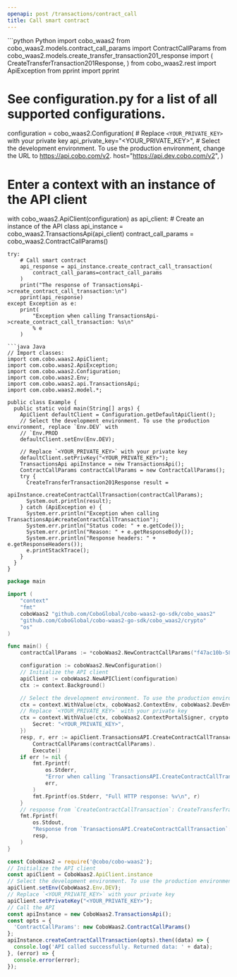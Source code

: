```yaml
---
openapi: post /transactions/contract_call
title: Call smart contract
---
```


<RequestExample>
```python Python
import cobo_waas2
from cobo_waas2.models.contract_call_params import ContractCallParams
from cobo_waas2.models.create_transfer_transaction201_response import (
    CreateTransferTransaction201Response,
)
from cobo_waas2.rest import ApiException
from pprint import pprint

# See configuration.py for a list of all supported configurations.
configuration = cobo_waas2.Configuration(
    # Replace `<YOUR_PRIVATE_KEY>` with your private key
    api_private_key="<YOUR_PRIVATE_KEY>",
    # Select the development environment. To use the production environment, change the URL to https://api.cobo.com/v2.
    host="https://api.dev.cobo.com/v2",
)
# Enter a context with an instance of the API client
with cobo_waas2.ApiClient(configuration) as api_client:
    # Create an instance of the API class
    api_instance = cobo_waas2.TransactionsApi(api_client)
    contract_call_params = cobo_waas2.ContractCallParams()

    try:
        # Call smart contract
        api_response = api_instance.create_contract_call_transaction(
            contract_call_params=contract_call_params
        )
        print("The response of TransactionsApi->create_contract_call_transaction:\n")
        pprint(api_response)
    except Exception as e:
        print(
            "Exception when calling TransactionsApi->create_contract_call_transaction: %s\n"
            % e
        )

```
```java Java
// Import classes:
import com.cobo.waas2.ApiClient;
import com.cobo.waas2.ApiException;
import com.cobo.waas2.Configuration;
import com.cobo.waas2.Env;
import com.cobo.waas2.api.TransactionsApi;
import com.cobo.waas2.model.*;

public class Example {
  public static void main(String[] args) {
    ApiClient defaultClient = Configuration.getDefaultApiClient();
    // Select the development environment. To use the production environment, replace `Env.DEV` with
    // `Env.PROD
    defaultClient.setEnv(Env.DEV);

    // Replace `<YOUR_PRIVATE_KEY>` with your private key
    defaultClient.setPrivKey("<YOUR_PRIVATE_KEY>");
    TransactionsApi apiInstance = new TransactionsApi();
    ContractCallParams contractCallParams = new ContractCallParams();
    try {
      CreateTransferTransaction201Response result =
          apiInstance.createContractCallTransaction(contractCallParams);
      System.out.println(result);
    } catch (ApiException e) {
      System.err.println("Exception when calling TransactionsApi#createContractCallTransaction");
      System.err.println("Status code: " + e.getCode());
      System.err.println("Reason: " + e.getResponseBody());
      System.err.println("Response headers: " + e.getResponseHeaders());
      e.printStackTrace();
    }
  }
}

```
```go Go
package main

import (
	"context"
	"fmt"
	coboWaas2 "github.com/CoboGlobal/cobo-waas2-go-sdk/cobo_waas2"
	"github.com/CoboGlobal/cobo-waas2-go-sdk/cobo_waas2/crypto"
	"os"
)

func main() {
	contractCallParams := *coboWaas2.NewContractCallParams("f47ac10b-58cc-4372-a567-0e02b2c3d479", "ETH", coboWaas2.ContractCallSource{MpcContractCallSource: coboWaas2.NewMpcContractCallSource(coboWaas2.ContractCallSourceType("Org-Controlled"), "f47ac10b-58cc-4372-a567-0e02b2c3d479", "0xd8dA6BF26964aF9D7eEd9e03E53415D37aA96045")}, coboWaas2.ContractCallDestination{EvmContractCallDestination: coboWaas2.NewEvmContractCallDestination(coboWaas2.ContractCallDestinationType("EVM_Contract"), "0x0406db8351aa6839169bb363f63c2c808fee8f99", "0xa22cb4650000000000000000000000001e0049783f008a0085193e00003d00cd54003c71000000000000000000000000000000000000000000000000000000000000DEMO")})

	configuration := coboWaas2.NewConfiguration()
	// Initialize the API client
	apiClient := coboWaas2.NewAPIClient(configuration)
	ctx := context.Background()

	// Select the development environment. To use the production environment, replace coboWaas2.DevEnv with coboWaas2.ProdEnv
	ctx = context.WithValue(ctx, coboWaas2.ContextEnv, coboWaas2.DevEnv)
	// Replace `<YOUR_PRIVATE_KEY>` with your private key
	ctx = context.WithValue(ctx, coboWaas2.ContextPortalSigner, crypto.Ed25519Signer{
		Secret: "<YOUR_PRIVATE_KEY>",
	})
	resp, r, err := apiClient.TransactionsAPI.CreateContractCallTransaction(ctx).
		ContractCallParams(contractCallParams).
		Execute()
	if err != nil {
		fmt.Fprintf(
			os.Stderr,
			"Error when calling `TransactionsAPI.CreateContractCallTransaction``: %v\n",
			err,
		)
		fmt.Fprintf(os.Stderr, "Full HTTP response: %v\n", r)
	}
	// response from `CreateContractCallTransaction`: CreateTransferTransaction201Response
	fmt.Fprintf(
		os.Stdout,
		"Response from `TransactionsAPI.CreateContractCallTransaction`: %v\n",
		resp,
	)
}

```
```javascript JavaScript
const CoboWaas2 = require('@cobo/cobo-waas2');
// Initialize the API client
const apiClient = CoboWaas2.ApiClient.instance
// Select the development environment. To use the production environment, replace `Env.DEV` with `Env.PROD`
apiClient.setEnv(CoboWaas2.Env.DEV);
// Replace `<YOUR_PRIVATE_KEY>` with your private key
apiClient.setPrivateKey("<YOUR_PRIVATE_KEY>");
// Call the API
const apiInstance = new CoboWaas2.TransactionsApi();
const opts = {
  'ContractCallParams': new CoboWaas2.ContractCallParams()
};
apiInstance.createContractCallTransaction(opts).then((data) => {
  console.log('API called successfully. Returned data: ' + data);
}, (error) => {
  console.error(error);
});
```
</RequestExample>